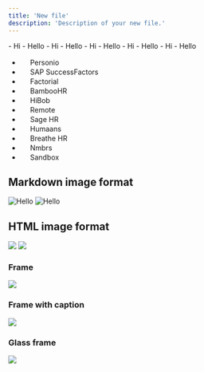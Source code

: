 ```yaml
---
title: 'New file'
description: 'Description of your new file.'
---
```


<Accordion title="I am an Accordion.">
  - Hi
  - Hello
  - Hi
  - Hello
  - Hi
  - Hello
  - Hi
  - Hello
  - Hi
  - Hello
</Accordion>

<Accordion title="Accordion 2">
  <ul>
    <li class="flex items-center">
        <img 
            src="https://storage.googleapis.com/kombo-assets/integrations/personio/icon.svg" 
            height="16px"
            width="16px"
            class="m-0"
        />
        <span class="ml-2">Personio</span>
    </li>
    <li class="flex items-center">
        <img 
            src="https://storage.googleapis.com/kombo-assets/integrations/successfactors/icon.svg" 
            height="16px"
            width="16px"
            class="m-0"
        />
        <span class="ml-2">SAP SuccessFactors</span>
    </li>
    <li class="flex items-center">
        <img 
            src="https://storage.googleapis.com/kombo-assets/integrations/factorial/icon.svg" 
            height="16px"
            width="16px"
            class="m-0"
        />
        <span class="ml-2">Factorial</span>
    </li>
    <li class="flex items-center">
        <img 
            src="https://storage.googleapis.com/kombo-assets/integrations/bamboohr/icon.svg" 
            height="16px"
            width="16px"
            class="m-0"
        />
        <span class="ml-2">BambooHR</span>
    </li>
    <li class="flex items-center">
        <img 
            src="https://storage.googleapis.com/kombo-assets/integrations/hibob/icon.svg" 
            height="16px"
            width="16px"
            class="m-0"
        />
        <span class="ml-2">HiBob</span>
    </li>
    <li class="flex items-center">
        <img 
            src="https://storage.googleapis.com/kombo-assets/integrations/remotecom/icon.svg" 
            height="16px"
            width="16px"
            class="m-0"
        />
        <span class="ml-2">Remote</span>
    </li>
    <li class="flex items-center">
        <img 
            src="https://storage.googleapis.com/kombo-assets/integrations/sagehr/icon.svg" 
            height="16px"
            width="16px"
            class="m-0"
        />
        <span class="ml-2">Sage HR</span>
    </li>
    <li class="flex items-center">
        <img 
            src="https://storage.googleapis.com/kombo-assets/integrations/humaans/icon.svg" 
            height="16px"
            width="16px"
            class="m-0"
        />
        <span class="ml-2">Humaans</span>
    </li>
    <li class="flex items-center">
        <img 
            src="https://storage.googleapis.com/kombo-assets/integrations/breathehr/icon.svg" 
            height="16px"
            width="16px"
            class="m-0"
        />
        <span class="ml-2">Breathe HR</span>
    </li>
    <li class="flex items-center">
        <img 
            src="https://storage.googleapis.com/kombo-assets/integrations/nmbrs/icon.svg" 
            height="16px"
            width="16px"
            class="m-0"
        />
        <span class="ml-2">Nmbrs</span>
    </li>
    <li class="flex items-center">
        <img 
            src="https://storage.googleapis.com/kombo-assets/integrations/sandbox/icon.svg" 
            height="16px"
            width="16px"
            class="m-0"
        />
        <span class="ml-2">Sandbox</span>
    </li>
  </ul>
</Accordion>

## Markdown image format
![Hello](/logo/dark.svg)
![Hello](/logo/light.svg)

## HTML image format
<img src="/logo/dark.svg" />
<img src="/logo/light.svg" />

### Frame

<Frame>
  <img src="/logo/light.svg" />
</Frame>

### Frame with caption

<Frame caption="Caption Text">
  <img src="/logo/light.svg" />
</Frame>

### Glass frame

<Frame type="glass">
  <img src="/logo/light.svg" />
</Frame>